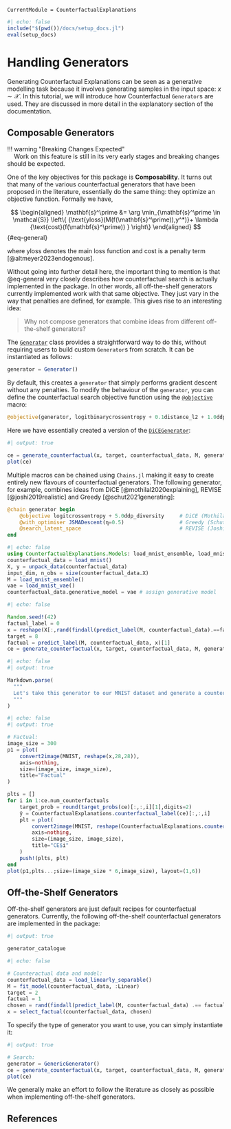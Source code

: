 ```@meta
CurrentModule = CounterfactualExplanations 
```

```julia
#| echo: false
include("$(pwd())/docs/setup_docs.jl")
eval(setup_docs)
```

# Handling Generators

Generating Counterfactual Explanations can be seen as a generative modelling task because it involves generating samples in the input space: $x \sim \mathcal{X}$. In this tutorial, we will introduce how Counterfactual `Generator`s are used. They are discussed in more detail in the explanatory section of the documentation.

## Composable Generators 

| !!! warning \"Breaking Changes Expected\"
|     Work on this feature is still in its very early stages and breaking changes should be expected. 

One of the key objectives for this package is **Composability**. It turns out that many of the various counterfactual generators that have been proposed in the literature, essentially do the same thing: they optimize an objective function. Formally we have,

$$
\begin{aligned}
\mathbf{s}^\prime &= \arg \min_{\mathbf{s}^\prime \in \mathcal{S}} \left\{  {\text{yloss}(M(f(\mathbf{s}^\prime)),y^*)}+ \lambda {\text{cost}(f(\mathbf{s}^\prime)) }  \right\} 
\end{aligned} 
$$ {#eq-general}

where $\text{yloss}$ denotes the main loss function and $\text{cost}$ is a penalty term [@altmeyer2023endogenous]. 

Without going into further detail here, the important thing to mention is that @eq-general very closely describes how counterfactual search is actually implemented in the package. In other words, all off-the-shelf generators currently implemented work with that same objective. They just vary in the way that penalties are defined, for example. This gives rise to an interesting idea: 

> Why not compose generators that combine ideas from different off-the-shelf generators?

The [`Generator`](@ref) class provides a straightforward way to do this, without requiring users to build custom `Generator`s from scratch. It can be instantiated as follows:

```julia
generator = Generator()
```

By default, this creates a `generator` that simply performs gradient descent without any penalties. To modify the behaviour of the `generator`, you can define the counterfactual search objective function using the [`@objective`](@ref) macro:

```julia
@objective(generator, logitbinarycrossentropy + 0.1distance_l2 + 1.0ddp_diversity)
```

Here we have essentially created a version of the [`DiCEGenerator`](@ref):

```julia
#| output: true

ce = generate_counterfactual(x, target, counterfactual_data, M, generator; num_counterfactuals=5)
plot(ce)
```

Multiple macros can be chained using `Chains.jl` making it easy to create entirely new flavours of counterfactual generators. The following generator, for example, combines ideas from DiCE [@mothilal2020explaining], REVISE [@joshi2019realistic] and Greedy [@schut2021generating]:

```julia
@chain generator begin
    @objective logitcrossentropy + 5.0ddp_diversity     # DiCE (Mothilal et al. 2020)
    @with_optimiser JSMADescent(η=0.5)                  # Greedy (Schut et al. 2021)
    @search_latent_space                                # REVISE (Joshi et al. 2019)
end
```

```julia
#| echo: false
using CounterfactualExplanations.Models: load_mnist_ensemble, load_mnist_vae
counterfactual_data = load_mnist()
X, y = unpack_data(counterfactual_data)
input_dim, n_obs = size(counterfactual_data.X)
M = load_mnist_ensemble()
vae = load_mnist_vae()
counterfactual_data.generative_model = vae # assign generative model
```

```julia
#| echo: false

Random.seed!(42)
factual_label = 0
x = reshape(X[:,rand(findall(predict_label(M, counterfactual_data).==factual_label))],input_dim,1)
target = 8
factual = predict_label(M, counterfactual_data, x)[1]
ce = generate_counterfactual(x, target, counterfactual_data, M, generator; num_counterfactuals=5)
```

```julia
#| echo: false
#| output: true

Markdown.parse(
  """
  Let's take this generator to our MNIST dataset and generate a counterfactual explanation for turning a $(factual) into a $(target). 
  """
)
```

```julia
#| echo: false
#| output: true

# Factual:
image_size = 300
p1 = plot(
    convert2image(MNIST, reshape(x,28,28)),
    axis=nothing, 
    size=(image_size, image_size),
    title="Factual"
)

plts = []
for i in 1:ce.num_counterfactuals
    target_prob = round(target_probs(ce)[:,:,i][1],digits=2)
    ŷ = CounterfactualExplanations.counterfactual_label(ce)[:,:,i]
    plt = plot(
        convert2image(MNIST, reshape(CounterfactualExplanations.counterfactual(ce)[:,:,i],28,28)),
        axis=nothing, 
        size=(image_size, image_size),
        title="CE$i"
    )
    push!(plts, plt)
end
plot(p1,plts...;size=(image_size * 6,image_size), layout=(1,6))
```

## Off-the-Shelf Generators 

Off-the-shelf generators are just default recipes for counterfactual generators. Currently, the following off-the-shelf counterfactual generators are implemented in the package:

```julia
#| output: true

generator_catalogue
```

```julia
#| echo: false

# Counteractual data and model:
counterfactual_data = load_linearly_separable()
M = fit_model(counterfactual_data, :Linear)
target = 2
factual = 1
chosen = rand(findall(predict_label(M, counterfactual_data) .== factual))
x = select_factual(counterfactual_data, chosen)
```

To specify the type of generator you want to use, you can simply instantiate it:

```julia
#| output: true

# Search:
generator = GenericGenerator()
ce = generate_counterfactual(x, target, counterfactual_data, M, generator)
plot(ce)
```

We generally make an effort to follow the literature as closely as possible when implementing off-the-shelf generators. 

## References
